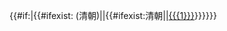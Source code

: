 {{Flag|Qing Dynasty|1862|name=大清}}{{#if:{{{1|}}}|{{#ifexist:{{{1}}} (清朝)|[[{{{1}}} (清朝)|{{{1}}}]]|{{#ifexist:清朝{{{1}}}|[[清朝{{{1}}}|{{{1}}}]]|[[{{{1}}}]]}}}}}}<noinclude>
{{doc}}
</noinclude>